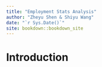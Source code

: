 ```yaml
--- 
title: "Employment Stats Analysis"
author: "Zheyu Shen & Shiyu Wang"
date: "`r Sys.Date()`"
site: bookdown::bookdown_site
---
```


# Introduction

